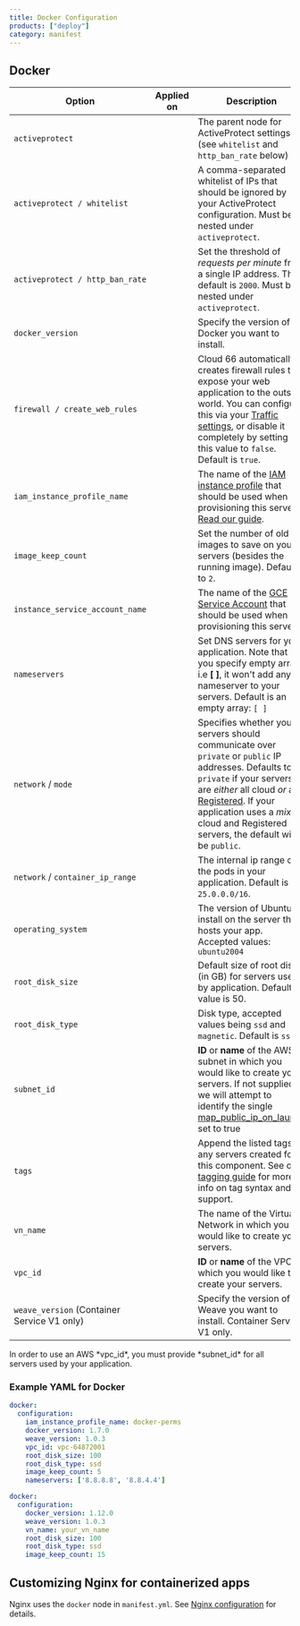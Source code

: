 ```yaml
---
title: Docker Configuration
products: ["deploy"]
category: manifest
---
```


## Docker

|Option|Applied on|Description|Clouds|
|--- |--- |--- |--- |
|`activeprotect`|<Glyph icon="redeploy" />|The parent node for ActiveProtect settings (see `whitelist` and `http_ban_rate` below)|All|
|`activeprotect / whitelist`|<Glyph icon="redeploy" />|A comma-separated whitelist of IPs that should be ignored by your ActiveProtect configuration. Must be nested under `activeprotect`.|All|
|`activeprotect / http_ban_rate`|<Glyph icon="redeploy" />|Set the threshold of *requests per minute* from a single IP address. The default is `2000`. Must be nested under `activeprotect`.|All|
|`docker_version`|<Glyph icon="build" />|Specify the version of Docker you want to install.|All|
|`firewall / create_web_rules`|<Glyph icon="redeploy" />|Cloud 66 automatically creates firewall rules to expose your web application to the outside world. You can configure this via your [Traffic settings](/:product/:version?/networking/network-configuration#firewall), or disable it completely by setting this value to `false`. Default is `true`.|All|
|`iam_instance_profile_name`|<Glyph icon="build" />|The name of the [IAM instance profile](https://docs.aws.amazon.com/IAM/latest/UserGuide/id_roles_use_switch-role-ec2_instance-profiles.html) that should be used when provisioning this server. [Read our guide](/:product/:version?/build-and-config/advanced-cloud-configurations#using-iam-instance-profiles-with-your-servers).|AWS|
|`image_keep_count`|<Glyph icon="build" />|Set the number of old images to save on your servers (besides the running image). Defaults to `2`.|All|
|`instance_service_account_name`|<Glyph icon="build" />|The name of the [GCE Service Account](/:product/:version?/build-and-config/advanced-cloud-configurations#using-gce-service-accounts-with-cloud-66) that should be used when provisioning this server.|GCE|
|`nameservers`|<Glyph icon="build" />|Set DNS servers for your application.  Note that if you specify empty array i.e **[ ]**, it won't add any nameserver to your servers. Default is an empty array: `[ ]`|All|
|`network` / `mode`|<Glyph icon="build" />|Specifies whether your servers should communicate over `private` or `public` IP addresses. Defaults to `private` if your servers are *either* all cloud *or* all [Registered](/:product/:version?/servers/registered-servers). If your application uses a *mix* of cloud and Registered servers, the default will be `public`.|All|
|`network` / `container_ip_range`|<Glyph icon="build" />|The internal ip range of the pods in your application. Default is `25.0.0.0/16`.|All|
|`operating_system`|<Glyph icon="build" />|The version of Ubuntu to install on the server that hosts your app. Accepted values: `ubuntu2004`|All|
|`root_disk_size`|<Glyph icon="build" />|Default size of root disk (in GB) for servers used by application. Default value is 50.|AWS, Azure, GCE|
|`root_disk_type`|<Glyph icon="build" />|Disk type, accepted values being `ssd` and `magnetic`. Default is `ssd`.|AWS, GCE|
|`subnet_id`|<Glyph icon="build" />|**ID** or **name** of the AWS subnet in which you would like to create your servers. If not supplied, we will attempt to identify the single [map_public_ip_on_launch](https://docs.aws.amazon.com/AWSCloudFormation/latest/UserGuide/aws-resource-ec2-subnet#cfn-ec2-subnet-mappubliciponlaunch) set to true|AWS|
| `tags` | <Glyph icon="build" /> | Append the listed tags to any servers created for this component. See our [tagging guide](/:product/:version?/servers/tagging-components) for more info on tag syntax and support. | AWS, Azure, DigitalOcean, Hetzner |
|`vn_name`|<Glyph icon="build" />|The name of the Virtual Network in which you would like to create your servers.|Azure|
|`vpc_id`|<Glyph icon="build" />|**ID** or **name** of the VPC in which you would like to create your servers.|AWS, Azure, DigitalOcean, Hetzner|
|`weave_version` (Container Service V1 only)|<Glyph icon="upgrade" />|Specify the version of Weave you want to install. Container Service V1 only.|All|

<Callout type="warning" title="AWS VPC requires subnet_id">
In order to use an AWS *vpc_id*, you must provide *subnet_id* for all servers used by your application.
</Callout>

### Example YAML for Docker

```yaml
docker:
  configuration:
    iam_instance_profile_name: docker-perms
    docker_version: 1.7.0
    weave_version: 1.0.3
    vpc_id: vpc-64872001
    root_disk_size: 100
    root_disk_type: ssd
    image_keep_count: 5
    nameservers: ['8.8.8.8', '8.8.4.4']
```

```yaml
docker:
  configuration:
    docker_version: 1.12.0
    weave_version: 1.0.3
    vn_name: your_vn_name
    root_disk_size: 100
    root_disk_type: ssd
    image_keep_count: 15
```

## Customizing Nginx for containerized apps

Nginx uses the `docker` node in `manifest.yml`. See [Nginx configuration](/:product/:version?/manifest/_nginx) for details.